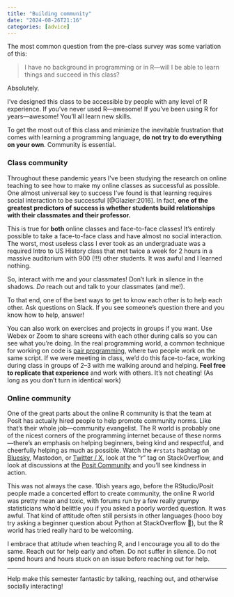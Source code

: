 ```yaml
---
title: "Building community"
date: "2024-08-26T21:16"
categories: [advice]
---
```


The most common question from the pre-class survey was some variation of this:

> I have no background in programming or in R—will I be able to learn things and succeed in this class?

Absolutely.

I’ve designed this class to be accessible by people with any level of R experience. If you’ve never used R—awesome! If you’ve been using R for years—awesome! You’ll all learn new skills.

To get the most out of this class and minimize the inevitable frustration that comes with learning a programming language, **do not try to do everything on your own**. Community is essential.

### Class community

Throughout these pandemic years I've been studying the research on online teaching to see how to make my online classes as successful as possible. One almost universal key to success I've found is that learning requires social interaction to be successful [@Glazier:2016]. In fact, **one of the greatest predictors of success is whether students build relationships with their classmates and their professor.**

This is true for **both** online classes and face-to-face classes! It's entirely possible to take a face-to-face class and have almost no social interaction. The worst, most useless class I ever took as an undergraduate was a required Intro to US History class that met twice a week for 2 hours in a massive auditorium with 900 (!!!) other students. It was awful and I learned nothing.

So, interact with me and your classmates! Don't lurk in silence in the shadows. *Do* reach out and talk to your classmates (and me!).

To that end, one of the best ways to get to know each other is to help each other. Ask questions on Slack. If you see someone's question there and you know how to help, answer! 

You can also work on exercises and projects in groups if you want. Use Webex or Zoom to share screens with each other during calls so you can see what you're doing. In the real programming world, a common technique for working on code is [pair programming](https://en.wikipedia.org/wiki/Pair_programming), where two people work on the same script. If we were meeting in class, we'd do this face-to-face, working during class in groups of 2–3 with me walking around and helping. **Feel free to replicate that experience** and work with others. It's not cheating! (As long as you don't turn in identical work)

### Online community

One of the great parts about the online R community is that the team at Posit has actually hired people to help promote community norms. Like that's their whole job—community evangelist. The R world is probably one of the nicest corners of the programming internet because of these norms—there's an emphasis on helping beginners, being kind and respectful, and cheerfully helping as much as possible. Watch the `#rstats` hashtag on [Bluesky](https://bsky.app/hashtag/RStats), Mastodon, or [Twitter / X](https://twitter.com/hashtag/rstats), look at the "r" tag on StackOverflow, and look at discussions at the [Posit Community](https://community.rstudio.com/) and you'll see kindness in action.

This was not always the case. 10ish years ago, before the RStudio/Posit people made a concerted effort to create community, the online R world was pretty mean and toxic, with forums run by a few really grumpy statisticians who'd belittle you if you asked a poorly worded question. It was awful. That kind of attitude often still persists in other languages (hooo boy try asking a beginner question about Python at StackOverflow 😬), but the R world has tried really hard to be welcoming. 

I embrace that attitude when teaching R, and I encourage you all to do the same. Reach out for help early and often. Do not suffer in silence. Do not spend hours and hours stuck on an issue before reaching out for help.

---

Help make this semester fantastic by talking, reaching out, and otherwise socially interacting!
